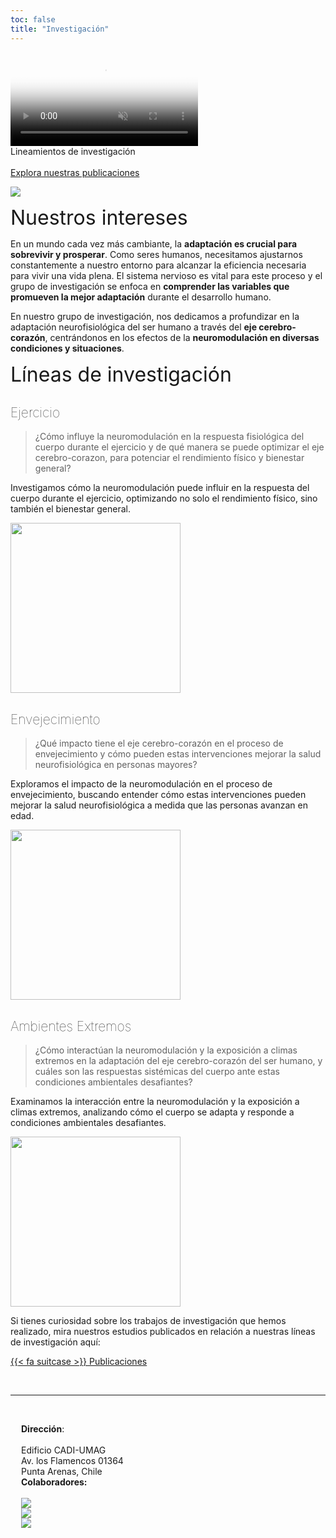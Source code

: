 ```yaml
---
toc: false
title: "Investigación"
---
```


```{=html}
<div id="homeCarousel" class="carousel slide carousel-fade subnavbar-image column-screen" data-bs-ride="carousel">
  <div class="carousel-inner">
    <div class="carousel-item active">
      <video class="img-carousel" autoplay loop muted poster="images/research/poster-2.jpg">
        <source src="images/research/carousel-2.mp4" type="video/mp4">
      </video>
    </div>
  </div>
  <div class="text-light position-absolute top-50 translate-middle-y px-5" style="z-index:5;">
    <div class="display-5">Lineamientos de investigación</div>
    <br>
    <a class="btn btn-light" href="publicaciones.html" role="button">Explora nuestras publicaciones</a>
  </div>
</div> 
```

::: {.grid .gap-3}
<!--- --->
::: {.g-col-12}
![](images/research/graph-summary.svg)
:::
<!--- --->
::: {.g-col-12 .g-col-md-6}
[Nuestros intereses]{style="font-size:2rem;"}
:::
::: {.g-col-12 .g-col-md-6}
En un mundo cada vez más cambiante, la **adaptación es crucial para sobrevivir y prosperar**. Como seres humanos, necesitamos ajustarnos constantemente a nuestro entorno para alcanzar la eficiencia necesaria para vivir una vida plena. El sistema nervioso es vital para este proceso y el grupo de investigación se enfoca en **comprender las variables que promueven la mejor adaptación** durante el desarrollo humano.

En nuestro grupo de investigación, nos dedicamos a profundizar en la adaptación neurofisiológica del ser humano a través del **eje cerebro-corazón**, centrándonos en los efectos de la **neuromodulación en diversas condiciones y situaciones**.
:::
<!--- --->

::: {.g-col-12}
[Líneas de investigación]{style="font-size:2rem;"}
:::

::: {.g-col-12}
<h2 style="font-weight:100;">Ejercicio</h2>
:::
::: {.g-col-12 .g-col-md-6}
> ¿Cómo influye la neuromodulación en la respuesta fisiológica del cuerpo durante el ejercicio y de qué manera se puede optimizar el eje cerebro-corazon, para potenciar el rendimiento físico y bienestar general?

Investigamos cómo la neuromodulación puede influir en la respuesta del cuerpo durante el ejercicio, optimizando no solo el rendimiento físico, sino también el bienestar general.
:::
::: {.g-col-12 .g-col-md-6}
```{=html}
<div class="card">
  <img src="images/research/exercise.jpeg" class="card-img-top" style="height: 17rem; object-fit: cover;">
</div>
```
:::

::: {.g-col-12 }
<h2 style="font-weight:100;">Envejecimiento</h2>
:::
::: {.g-col-12 .g-col-md-6}
> ¿Qué impacto tiene el eje cerebro-corazón en el proceso de envejecimiento y cómo pueden estas intervenciones mejorar la salud neurofisiológica en personas mayores?

Exploramos el impacto de la neuromodulación en el proceso de envejecimiento, buscando entender cómo estas intervenciones pueden mejorar la salud neurofisiológica a medida que las personas avanzan en edad.
:::
::: {.g-col-12 .g-col-md-6}
```{=html}
<div class="card">
  <img src="images/research/aging.jpeg" class="card-img-top" style="height: 17rem; object-fit: cover;">
</div>
```
:::

::: {.g-col-12 }
<h2 style="font-weight:100;">Ambientes Extremos</h2>
:::
::: {.g-col-12 .g-col-md-6}
> ¿Cómo interactúan la neuromodulación y la exposición a climas extremos en la adaptación del eje cerebro-corazón del ser humano, y cuáles son las respuestas sistémicas del cuerpo ante estas condiciones ambientales desafiantes?

Examinamos la interacción entre la neuromodulación y la exposición a climas extremos, analizando cómo el cuerpo se adapta y responde a condiciones ambientales desafiantes.
:::
::: {.g-col-12 .g-col-md-6}
```{=html}
<div class="card">
  <img src="images/research/extremecold.jpg" class="card-img-top" style="height: 17rem; object-fit: cover;">
</div>
```
:::

::: {.g-col-12 }
Si tienes curiosidad sobre los trabajos de investigación que hemos realizado, mira nuestros estudios publicados en relación a nuestras líneas de investigación aquí:

<a class="btn btn-outline-primary" style="width:100%;" href="publicaciones.html">{{< fa suitcase >}} Publicaciones</a> 
:::

<!--- --->
:::

<br>

<hr class="column-screen-inset">

<br>

```{=html}
<div class="grid column-screen-inset" style="--bs-columns: 4; margin-left: 17px !important; margin-right: 17px !important;">
  <div class="g-col-4 g-col-md-1">
    <div>
    <strong>Dirección</strong>:<br>
    <br>
    Edificio CADI-UMAG<br>
    Av. los Flamencos 01364<br>
    Punta Arenas, Chile<br>
    </div>
  </div>
  
  <div class="g-col-4 g-col-md-3">
  <strong>Colaboradores:</strong>
  <br>
  <br>
    <div class="grid justify-content-center mx-auto gap-2" style="--bs-columns: 12; --bs-rows: 2;">
      <div class="g-col-12 g-col-sm-4 my-auto mx-auto">
        <img src="images/partners/mediantar.png" style="max-height: 8em; width: auto;">
      </div>
      
      <div class="g-col-12 g-col-sm-4 my-auto mx-auto">
        <img src="images/partners/habitat.png" style="max-height: 8em; width: auto;">
      </div>
      
      <div class="g-col-12 g-col-sm-4 my-auto mx-auto">
        <img src="images/partners/cies.png" style="max-height: 8em; width: auto;">
      </div>
    </div>
  </div>
</div>
```
